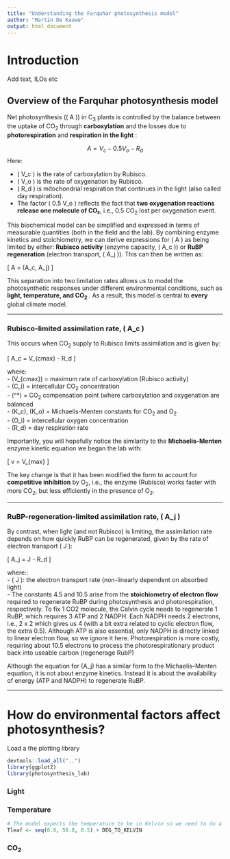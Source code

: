 ```yaml
---
title: "Understanding the Farquhar photosynthesis model"
author: "Martin De Kauwe"
output: html_document
---
```


# Introduction


Add text, ILOs etc


## Overview of the Farquhar photosynthesis model

Net photosynthesis (\( A \)) in C<sub>3</sub> plants is controlled by the 
balance between the uptake of CO<sub>2</sub> through **carboxylation** and the 
losses due to **photorespiration** and **respiration in the light** :

$$
A = V_c - 0.5 V_o - R_d
$$
Here:

- \( V_c \) is the rate of carboxylation by Rubisco.
- \( V_o \) is the rate of oxygenation by Rubisco.
- \( R_d \) is mitochondrial respiration that continues in the light (also called day respiration).
- The factor \( 0.5 V_o \) reflects the fact that 
**two oxygenation reactions release one molecule of CO₂**, i.e., 
0.5 CO<sub>2</sub> lost per oxygenation event.

This biochemical model can be simplified and expressed in terms of measurable 
quantities (both in the field and the lab). By combining enzyme kinetics and stoichiometry, we can derive expressions for \( A \) as being limited by either: **Rubisco activity** (enzyme capacity, \( A_c \)) or **RuBP regeneration** (electron transport, \( A_j \)). This can then be written as:

\[
A = \min(A_c, A_j)
\]

This separation into two limitation rates allows us to model the photosynthetic
responses under different environmental conditions, such as **light, temperature, 
and CO<sub>2</sub> **. As a result, this model is central to **every** global climate model. 

---

### Rubisco-limited assimilation rate, \( A_c \) 

This occurs when CO<sub>2</sub> supply to Rubisco limits assimilation and is given by:

\[
A_c = V_{cmax} \cdot \frac{C_i - \Gamma^*}{C_i + K_c \left(1 + \frac{O_i}{K_o}\right)} - R_d
\]

where:  
- \(V_{cmax}\) = maximum rate of carboxylation (Rubisco activity)  
- \(C_i\) = intercellular CO<sub>2</sub> concentration  
- \(\Gamma^*\) = CO<sub>2</sub> compensation point (where carboxylation and oxygenation are balanced  
- \(K_c\), \(K_o\) = Michaelis-Menten constants for CO<sub>2</sub> and O<sub>2</sub>  
- \(O_i\) = intercellular oxygen concentration  
- \(R_d\) = day respiration rate

Importantly, you will hopefully notice the similarity to the **Michaelis–Menten** 
enzyme kinetic equation we began the lab with:

\[
v = V_{max} \cdot \frac{[S]}{K_m + [S]}
\]

The key change is that it has been modified the form to account for **competitive inhibition** by O<sub>2</sub>, i.e., the enzyme (Rubisco) works faster with more CO<sub>2</sub>, but less efficiently in the presence of O<sub>2</sub>.

---

### RuBP-regeneration-limited assimilation rate, \( A_j \) 

By contrast, when light (and not Rubisco) is limiting, the assimilation rate 
depends on how quickly RuBP can be regenerated, given by the rate of electron 
transport \( J \):

\[
A_j = J \cdot \frac{C_i - \Gamma^*}{4.5 C_i + 10.5 \Gamma^*} - R_d
\]

where::  
- \( J \): the electron transport rate (non-linearly dependent on absorbed 
light)  
- The constants 4.5 and 10.5 arise from the **stoichiometry of electron flow** required to regenerate RuBP during photosynthesis and photorespiration, respectively. To fix 1 CO2 molecule, the Calvin cycle needs to regenerate 1 RuBP, which requires 3 ATP and
2 NADPH. Each NADPH needs 2 electrons, i.e., 2 x 2 which gives us 4 (with a bit 
extra related to cyclic electron flow, the extra 0.5). Although ATP is also essential, only NADPH is directly linked to linear electron flow, so we ignore it here. Photorespiration is more costly, requiring about 10.5 electrons to process the photorespirationary product back into useable carbon (regenerage RubP)

Although the equation for \(A_j\) has a similar form to the Michaelis–Menten equation, it is not about enzyme kinetics. Instead it is about the availability of energy (ATP and NADPH) to regenerate RuBP.

---

# How do environmental factors affect photosynthesis?








Load a the plotting library
```r
devtools::load_all("..")
library(ggplot2)
library(photosynthesis_lab)
```

### Light

### Temperature

```r
# The model expects the temperature to be in Kelvin so we need to do a conversion
Tleaf <- seq(0.0, 50.0, 0.5) + DEG_TO_KELVIN
```


### CO<sub>2</sub>



